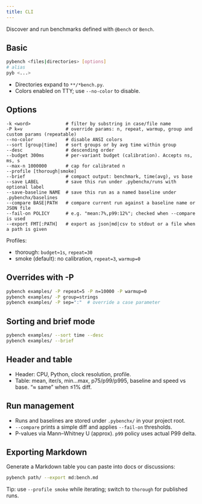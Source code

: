 ```yaml
---
title: CLI
---
```


Discover and run benchmarks defined with `@bench` or `Bench`.

## Basic

```bash
pybench <files|directories> [options]
# alias
pyb <...>
```

- Directories expand to `**/*bench.py`.
- Colors enabled on TTY; use `--no-color` to disable.

## Options

```text
-k <word>             # filter by substring in case/file name
-P k=v                # override params: n, repeat, warmup, group and custom params (repeatable)
--no-color            # disable ANSI colors
--sort [group|time]   # sort groups or by avg time within group
--desc                # descending order
--budget 300ms        # per-variant budget (calibration). Accepts ns, ms, s
--max-n 1000000       # cap for calibrated n
--profile [thorough|smoke]
--brief               # compact output: benchmark, time(avg), vs base
--save LABEL          # save this run under .pybenchx/runs with optional label
--save-baseline NAME  # save this run as a named baseline under .pybenchx/baselines
--compare BASE|PATH   # compare current run against a baseline name or JSON file
--fail-on POLICY      # e.g. "mean:7%,p99:12%"; checked when --compare is used
--export FMT[:PATH]   # export as json|md|csv to stdout or a file when a path is given
```

Profiles:
- thorough: `budget≈1s`, `repeat=30`
- smoke (default): no calibration, `repeat=3`, `warmup=0`

## Overrides with -P

```bash
pybench examples/ -P repeat=5 -P n=10000 -P warmup=0
pybench examples/ -P group=strings
pybench examples/ -P sep=":"  # override a case parameter
```

## Sorting and brief mode

```bash
pybench examples/ --sort time --desc
pybench examples/ --brief
```

## Header and table

- Header: CPU, Python, clock resolution, profile.
- Table: mean, iter/s, min…max, p75/p99/p995, baseline and speed vs base. “≈ same” when ≤1% diff.

## Run management

- Runs and baselines are stored under `.pybenchx/` in your project root.
- `--compare` prints a simple diff and applies `--fail-on` thresholds.
- P-values via Mann–Whitney U (approx). `p99` policy uses actual P99 delta.

## Exporting Markdown

Generate a Markdown table you can paste into docs or discussions:

```bash
pybench path/ --export md:bench.md
```

Tip: use `--profile smoke` while iterating; switch to `thorough` for published runs.
